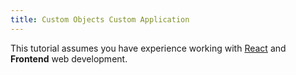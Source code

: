 ```yaml
---
title: Custom Objects Custom Application
---
```



<Info>

This tutorial assumes you have experience working with [React](https://reactjs.org/) and **Frontend** web development.

</Info>
